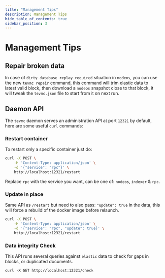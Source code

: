 ```yaml
---
title: "Management Tips"
description: Management Tips
hide_table_of_contents: true
sidebar_position: 3
---
```


# Management Tips

## Repair broken data

In case of `dirty database replay required` situation in `nodeos`, you can use
the new `tevmc repair` command, this command will trim elastic data to latest
valid block, then download a `nodeos` snapshot close to that block, it will
tweak the `tevmc.json` file to start from it on next run.

## Daemon API

The `tevmc` daemon serves an administration API at port `12321` by default, here
are some useful `curl` commands:

### Restart container

To restart only a specific container just do:

```bash
curl -X POST \
    -H 'Content-Type: application/json' \
    -d '{"service": "rpc"}' \
    http://localhost:12321/restart
```

Replace `rpc` with the service you want, can be one of: `nodeos`, `indexer` & `rpc`.

### Update in place

Same API as `/restart` but need to also pass: `"update": true` in the data, this will
force a rebuild of the docker image before relaunch.

```bash
curl -X POST \
    -H 'Content-Type: application/json' \
    -d '{"service": "rpc", "update": true}' \
    http://localhost:12321/restart
```

### Data integrity Check

This API runs several queries against `elastic` data to check for gaps in blocks, or
duplicated documents.

`curl -X GET http://localhost:12321/check`
